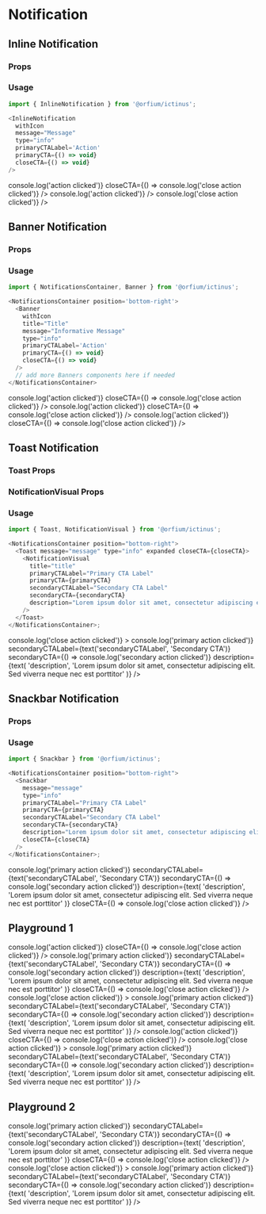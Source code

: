 
<Meta title="Design System/Notification" component={InlineNotification} />

# Notification

## Inline Notification

### Props

<Props of={InlineNotification} />

### Usage

```js
import { InlineNotification } from '@orfium/ictinus';

<InlineNotification
  withIcon
  message="Message"
  type="info"
  primaryCTALabel='Action'
  primaryCTA={() => void}
  closeCTA={() => void}
/>
```

<Preview>
  <Story
    name="Inline Notification"
    parameters={{
      decorators: [withKnobs],
    }}
  >
    <Stack>
      <PresentComponent name="" width={768}>
        <InlineNotification
          withIcon={boolean('withIcon', true)}
          message={text('message', 'Informative Message')}
          type={select('type', ['success', 'error', 'info', 'warning'], 'success')}
        />
      </PresentComponent>
      <PresentComponent name="" width={768}>
        <InlineNotification
          withIcon={boolean('withIcon', true)}
          message={text('message', 'Informative Message')}
          type={select('type', ['success', 'error', 'info', 'warning'], 'success')}
          primaryCTALabel={text('primaryCTALabel', 'Action')}
          primaryCTA={() => console.log('action clicked')}
          closeCTA={() => console.log('close action clicked')}
        />
      </PresentComponent>
      <PresentComponent name="" width={768}>
        <InlineNotification
          withIcon={boolean('withIcon', true)}
          message={text('message', 'Informative Message')}
          type={select('type', ['success', 'error', 'info', 'warning'], 'success')}
          primaryCTALabel={text('primaryCTALabel', 'Action')}
          primaryCTA={() => console.log('action clicked')}
        />
      </PresentComponent>
      <PresentComponent name="" width={768}>
        <InlineNotification
          withIcon={boolean('withIcon', true)}
          message={text('message', 'Informative Message')}
          type={select('type', ['success', 'error', 'info', 'warning'], 'success')}
          closeCTA={() => console.log('close action clicked')}
        />
      </PresentComponent>
    </Stack>
  </Story>
</Preview>

## Banner Notification

### Props

<Props of={Banner} />

### Usage

```js
import { NotificationsContainer, Banner } from '@orfium/ictinus';

<NotificationsContainer position='bottom-right'>
  <Banner
    withIcon
    title="Title"
    message="Informative Message"
    type="info"
    primaryCTALabel='Action'
    primaryCTA={() => void}
    closeCTA={() => void}
  />
  // add more Banners components here if needed
</NotificationsContainer>
```

<Preview>
  <Story name="Banner Notification" parameters={{ decorators: [withKnobs] }}>
    <PresentComponent name="" width={1024}>
      <NotificationShowcase>
        <NotificationsContainer
          position={select(
            'position',
            ['top-right', 'top-left', 'bottom-left', 'bottom-right'],
            'bottom-right'
          )}
        >
          <Banner
            withIcon={boolean('icon', true)}
            title={text('title', 'This is the heading:')}
            message={text('message', 'This is the info')}
            type={select('type', ['success', 'error', 'info', 'warning'], 'success')}
            primaryCTALabel={text('primaryCTALabel', 'Action')}
            primaryCTA={() => console.log('action clicked')}
            closeCTA={() => console.log('close action clicked')}
          />
          <Banner
            withIcon={boolean('icon', true)}
            title={text('title', 'This is the heading:')}
            message={text('message', 'This is the info')}
            type={select('type', ['success', 'error', 'info', 'warning'], 'success')}
            primaryCTALabel={text('primaryCTALabel', 'Action')}
            primaryCTA={() => console.log('action clicked')}
            closeCTA={() => console.log('close action clicked')}
          />
          <Banner
            withIcon={boolean('icon', true)}
            title={text('title', 'This is the heading:')}
            message={text('message', 'This is the info')}
            type={select('type', ['success', 'error', 'info', 'warning'], 'success')}
            primaryCTALabel={text('primaryCTALabel', 'Action')}
            primaryCTA={() => console.log('action clicked')}
            closeCTA={() => console.log('close action clicked')}
          />
        </NotificationsContainer>
      </NotificationShowcase>
    </PresentComponent>
  </Story>
</Preview>

## Toast Notification

### Toast Props

<Props of={Toast} />

### NotificationVisual Props

<Props of={NotificationVisual} />

### Usage

```js
import { Toast, NotificationVisual } from '@orfium/ictinus';

<NotificationsContainer position="bottom-right">
  <Toast message="message" type="info" expanded closeCTA={closeCTA}>
    <NotificationVisual
      title="title"
      primaryCTALabel="Primary CTA Label"
      primaryCTA={primaryCTA}
      secondaryCTALabel="Secondary CTA Label"
      secondaryCTA={secondaryCTA}
      description="Lorem ipsum dolor sit amet, consectetur adipiscing elit. Sed viverra neque nec est porttitor"
    />
  </Toast>
</NotificationsContainer>;
```

<Preview>
  <Story name="Toast Notification" parameters={{ decorators: [withKnobs] }}>
    <PresentComponent name="" width={768}>
      <NotificationShowcase>
        <NotificationsContainer
          position={select(
            'position',
            ['top-right', 'top-left', 'bottom-left', 'bottom-right'],
            'bottom-right'
          )}
        >
          <Toast
            message={text('message', 'Informative Message')}
            type={select('type', ['success', 'error', 'info', 'warning'], 'success')}
            expanded
            closeCTA={() => console.log('close action clicked')}
          >
            <NotificationVisual
              title={text('title', 'Message heading')}
              primaryCTALabel={text('primaryCTALabel', 'Primary CTA')}
              primaryCTA={() => console.log('primary action clicked')}
              secondaryCTALabel={text('secondaryCTALabel', 'Secondary CTA')}
              secondaryCTA={() => console.log('secondary action clicked')}
              description={text(
                'description',
                'Lorem ipsum dolor sit amet, consectetur adipiscing elit. Sed viverra neque nec est porttitor'
              )}
            />
          </Toast>
        </NotificationsContainer>
      </NotificationShowcase>
    </PresentComponent>
  </Story>
</Preview>

## Snackbar Notification

### Props

<Props of={Snackbar} />

### Usage

```js
import { Snackbar } from '@orfium/ictinus';

<NotificationsContainer position="bottom-right">
  <Snackbar
    message="message"
    type="info"
    primaryCTALabel="Primary CTA Label"
    primaryCTA={primaryCTA}
    secondaryCTALabel="Secondary CTA Label"
    secondaryCTA={secondaryCTA}
    description="Lorem ipsum dolor sit amet, consectetur adipiscing elit. Sed viverra neque nec est porttitor"
    closeCTA={closeCTA}
  />
</NotificationsContainer>;
```

<Preview>
  <Story name="Snackbar Notification" parameters={{ decorators: [withKnobs] }}>
    <PresentComponent name="" width={768}>
      <NotificationShowcase>
        <NotificationsContainer
          position={select(
            'position',
            ['top-right', 'top-left', 'bottom-left', 'bottom-right'],
            'bottom-right'
          )}
        >
          <Snackbar
            message={text('message', 'This is the info')}
            type={select('type', ['success', 'error', 'info', 'warning'], 'success')}
            primaryCTALabel={text('primaryCTALabel', 'Primary CTA')}
            primaryCTA={() => console.log('primary action clicked')}
            secondaryCTALabel={text('secondaryCTALabel', 'Secondary CTA')}
            secondaryCTA={() => console.log('secondary action clicked')}
            description={text(
              'description',
              'Lorem ipsum dolor sit amet, consectetur adipiscing elit. Sed viverra neque nec est porttitor'
            )}
            closeCTA={() => console.log('close action clicked')}
          />
        </NotificationsContainer>
      </NotificationShowcase>
    </PresentComponent>
  </Story>
</Preview>

## Playground 1

<Preview>
  <Story
    name="Playground 1"
    parameters={{
      decorators: [withKnobs],
      docs: { iframeHeight: 500 },
    }}
  >
    <PresentComponent name="" width={768}>
      <NotificationShowcase>
        <NotificationsContainer
          position={select(
            'position',
            ['top-right', 'top-left', 'bottom-left', 'bottom-right'],
            'bottom-right'
          )}
        >
          <Banner
            withIcon={boolean('icon', true)}
            title={text('title', 'This is the heading:')}
            message={text('message', 'This is the info')}
            type={select('type', ['success', 'error', 'info', 'warning'], 'success')}
            primaryCTALabel={text('primaryCTALabel', 'Action')}
            primaryCTA={() => console.log('action clicked')}
            closeCTA={() => console.log('close action clicked')}
          />
          <Snackbar
            message={text('message', 'This is the info')}
            type={select('type', ['success', 'error', 'info', 'warning'], 'success')}
            primaryCTALabel={text('primaryCTALabel', 'Primary CTA')}
            primaryCTA={() => console.log('primary action clicked')}
            secondaryCTALabel={text('secondaryCTALabel', 'Secondary CTA')}
            secondaryCTA={() => console.log('secondary action clicked')}
            description={text(
              'description',
              'Lorem ipsum dolor sit amet, consectetur adipiscing elit. Sed viverra neque nec est porttitor'
            )}
            closeCTA={() => console.log('close action clicked')}
          />
          <Toast
            message={text('message', 'Informative Message')}
            type={select('type', ['success', 'error', 'info', 'warning'], 'success')}
            expanded
            closeCTA={() => console.log('close action clicked')}
          >
            <NotificationVisual
              title={text('title', 'Message heading')}
              primaryCTALabel={text('primaryCTALabel', 'Primary CTA')}
              primaryCTA={() => console.log('primary action clicked')}
              secondaryCTALabel={text('secondaryCTALabel', 'Secondary CTA')}
              secondaryCTA={() => console.log('secondary action clicked')}
              description={text(
                'description',
                'Lorem ipsum dolor sit amet, consectetur adipiscing elit. Sed viverra neque nec est porttitor'
              )}
            />
          </Toast>
          <Banner
            withIcon={boolean('icon', true)}
            title={text('title', 'This is the heading:')}
            message={text('message', 'This is the info')}
            type={select('type', ['success', 'error', 'info', 'warning'], 'success')}
            primaryCTALabel={text('primaryCTALabel', 'Action')}
            primaryCTA={() => console.log('action clicked')}
            closeCTA={() => console.log('close action clicked')}
          />
          <Toast
            message={text('message', 'Informative Message')}
            type={select('type', ['success', 'error', 'info', 'warning'], 'success')}
            expanded
            closeCTA={() => console.log('close action clicked')}
          >
            <NotificationVisual
              title={text('title', 'Message heading')}
              primaryCTALabel={text('primaryCTALabel', 'Primary CTA')}
              primaryCTA={() => console.log('primary action clicked')}
              secondaryCTALabel={text('secondaryCTALabel', 'Secondary CTA')}
              secondaryCTA={() => console.log('secondary action clicked')}
              description={text(
                'description',
                'Lorem ipsum dolor sit amet, consectetur adipiscing elit. Sed viverra neque nec est porttitor'
              )}
            />
          </Toast>
        </NotificationsContainer>
      </NotificationShowcase>
    </PresentComponent>
  </Story>
</Preview>

## Playground 2

<Preview>
  <Story
    name="Playground 2"
    parameters={{
      decorators: [withKnobs],
      docs: { iframeHeight: 500 },
    }}
  >
    <PresentComponent name="" width={768}>
      <NotificationShowcase>
        <NotificationsContainer
          position={select(
            'position',
            ['top-right', 'top-left', 'bottom-left', 'bottom-right'],
            'bottom-right'
          )}
        >
          <Snackbar
            message={text('message', 'This is the info')}
            type={select('type', ['success', 'error', 'info', 'warning'], 'success')}
            primaryCTALabel={text('primaryCTALabel', 'Primary CTA')}
            primaryCTA={() => console.log('primary action clicked')}
            secondaryCTALabel={text('secondaryCTALabel', 'Secondary CTA')}
            secondaryCTA={() => console.log('secondary action clicked')}
            description={text(
              'description',
              'Lorem ipsum dolor sit amet, consectetur adipiscing elit. Sed viverra neque nec est porttitor'
            )}
            closeCTA={() => console.log('close action clicked')}
          />
          <Toast
            message={text('message', 'Informative Message')}
            type={select('type', ['success', 'error', 'info', 'warning'], 'success')}
            expanded
            closeCTA={() => console.log('close action clicked')}
          >
            <NotificationVisual
              title={text('title', 'Message heading')}
              primaryCTALabel={text('primaryCTALabel', 'Primary CTA')}
              primaryCTA={() => console.log('primary action clicked')}
              secondaryCTALabel={text('secondaryCTALabel', 'Secondary CTA')}
              secondaryCTA={() => console.log('secondary action clicked')}
              description={text(
                'description',
                'Lorem ipsum dolor sit amet, consectetur adipiscing elit. Sed viverra neque nec est porttitor'
              )}
            />
          </Toast>
        </NotificationsContainer>
      </NotificationShowcase>
    </PresentComponent>
  </Story>
</Preview>
